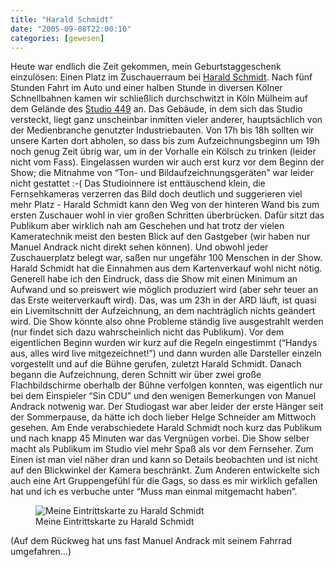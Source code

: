 ```yaml
---
title: "Harald Schmidt"
date: "2005-09-08T22:00:10"
categories: [gewesen]
---
```


Heute war endlich die Zeit gekommen, mein Geburtstaggeschenk einzulösen: Einen Platz im Zuschauerraum bei [Harald Schmidt](http://www.haraldschmidt.tv). Nach fünf Stunden Fahrt im Auto und einer halben Stunde in diversen Kölner Schnellbahnen kamen wir schließlich durchschwitzt in Köln Mülheim auf dem Gelände des [Studio 449](http://www.bonito.tv/studio.html) an.
Das Gebäude, in dem sich das Studio versteckt, liegt ganz unscheinbar inmitten vieler anderer, hauptsächlich von der Medienbranche genutzter Industriebauten. Von 17h bis 18h sollten wir unsere Karten dort abholen, so dass bis zum Aufzeichnungsbeginn um 19h noch genug Zeit übrig war, um in der Vorhalle ein Kölsch zu trinken (leider nicht vom Fass).
Eingelassen wurden wir auch erst kurz vor dem Beginn der Show; die Mitnahme von "Ton- und Bildaufzeichnungsgeräten" war leider nicht gestattet :-( Das Studioinnere ist enttäuschend klein, die Fernsehkameras verzerren das Bild doch deutlich und suggerieren viel mehr Platz - Harald Schmidt kann den Weg von der hinteren Wand bis zum ersten Zuschauer wohl in vier großen Schritten überbrücken. Dafür sitzt das Publikum aber wirklich nah am Geschehen und hat trotz der vielen Kameratechnik meist den besten Blick auf den Gastgeber (wir haben nur Manuel Andrack nicht direkt sehen können). Und obwohl jeder Zuschauerplatz belegt war, saßen nur ungefähr 100 Menschen in der Show. Harald Schmidt hat die Einnahmen aus dem Kartenverkauf wohl nicht nötig.
Generell habe ich den Eindruck, dass die Show mit einen Minimum an Aufwand und so preiswert wie möglich produziert wird (aber sehr teuer an das Erste weiterverkauft wird). Das, was um 23h in der ARD läuft, ist quasi ein Livemitschnitt der Aufzeichnung, an dem nachträglich nichts geändert wird. Die Show könnte also ohne Probleme ständig live ausgestrahlt werden (nur findet sich dazu wahrscheinlich nicht das Publikum).
Vor dem eigentlichen Beginn wurden wir kurz auf die Regeln eingestimmt ("Handys aus, alles wird live mitgezeichnet!") und dann wurden alle Darsteller einzeln vorgestellt und auf die Bühne gerufen, zuletzt Harald Schmidt. Danach begann die Aufzeichnung, deren Schnitt wir über zwei große Flachbildschirme oberhalb der Bühne verfolgen konnten, was eigentlich nur bei dem Einspieler "Sin CDU" und den wenigen Bemerkungen von Manuel Andrack notwenig war. Der Studiogast war aber leider der erste Hänger seit der Sommerpause, da hätte ich doch lieber Helge Schneider am Mittwoch gesehen. Am Ende verabschiedete Harald Schmidt noch kurz das Publikum und nach knapp 45 Minuten war das Vergnügen vorbei.
Die Show selber macht als Publikum im Studio viel mehr Spaß als vor dem Fernseher. Zum Einen ist man viel näher dran und kann so Details beobachten und ist nicht auf den Blickwinkel der Kamera beschränkt. Zum Anderen entwickelte sich auch eine Art Gruppengefühl für die Gags, so dass es mir wirklich gefallen hat und ich es verbuche unter "Muss man einmal mitgemacht haben".

![Meine Eintrittskarte zu Harald Schmidt](/blog/wp-content/uploads/2005/09/Harald-Schmidt-Eintrittskarte.jpg)

(Auf dem Rückweg hat uns fast Manuel Andrack mit seinem Fahrrad umgefahren...)
